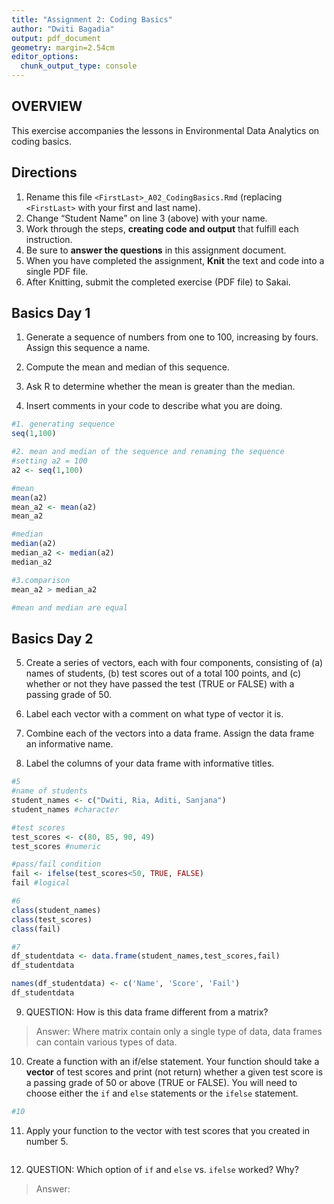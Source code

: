 ```yaml
---
title: "Assignment 2: Coding Basics"
author: "Dwiti Bagadia"
output: pdf_document
geometry: margin=2.54cm
editor_options: 
  chunk_output_type: console
---
```


## OVERVIEW

This exercise accompanies the lessons in Environmental Data Analytics on coding basics.

## Directions

1.  Rename this file `<FirstLast>_A02_CodingBasics.Rmd` (replacing `<FirstLast>` with your first and last name).
2.  Change "Student Name" on line 3 (above) with your name.
3.  Work through the steps, **creating code and output** that fulfill each instruction.
4.  Be sure to **answer the questions** in this assignment document.
5.  When you have completed the assignment, **Knit** the text and code into a single PDF file.
6.  After Knitting, submit the completed exercise (PDF file) to Sakai.

## Basics Day 1

1.  Generate a sequence of numbers from one to 100, increasing by fours. Assign this sequence a name.

2.  Compute the mean and median of this sequence.

3.  Ask R to determine whether the mean is greater than the median.

4.  Insert comments in your code to describe what you are doing.

```r
#1. generating sequence
seq(1,100)

#2. mean and median of the sequence and renaming the sequence
#setting a2 = 100
a2 <- seq(1,100)

#mean 
mean(a2)
mean_a2 <- mean(a2)
mean_a2

#median
median(a2)
median_a2 <- median(a2)
median_a2

#3.comparison
mean_a2 > median_a2

#mean and median are equal 
```

## Basics Day 2

5.  Create a series of vectors, each with four components, consisting of (a) names of students, (b) test scores out of a total 100 points, and (c) whether or not they have passed the test (TRUE or FALSE) with a passing grade of 50.

6.  Label each vector with a comment on what type of vector it is.

7.  Combine each of the vectors into a data frame. Assign the data frame an informative name.

8.  Label the columns of your data frame with informative titles.

```r
#5 
#name of students 
student_names <- c("Dwiti, Ria, Aditi, Sanjana")
student_names #character

#test scores 
test_scores <- c(80, 85, 90, 49)
test_scores #numeric

#pass/fail condition
fail <- ifelse(test_scores<50, TRUE, FALSE)
fail #logical 
```
```r
#6 
class(student_names)
class(test_scores)
class(fail)
```
```r
#7
df_studentdata <- data.frame(student_names,test_scores,fail)
df_studentdata
```
```r
names(df_studentdata) <- c('Name', 'Score', 'Fail')
df_studentdata
```

9.  QUESTION: How is this data frame different from a matrix?

> Answer: Where matrix contain only a single type of data, data frames can contain various types of data. 

10. Create a function with an if/else statement. Your function should take a **vector** of test scores and print (not return) whether a given test score is a passing grade of 50 or above (TRUE or FALSE). You will need to choose either the `if` and `else` statements or the `ifelse` statement. 
```r
#10 
```


11. Apply your function to the vector with test scores that you created in number 5.

```r

```

12. QUESTION: Which option of `if` and `else` vs. `ifelse` worked? Why?

> Answer: 
